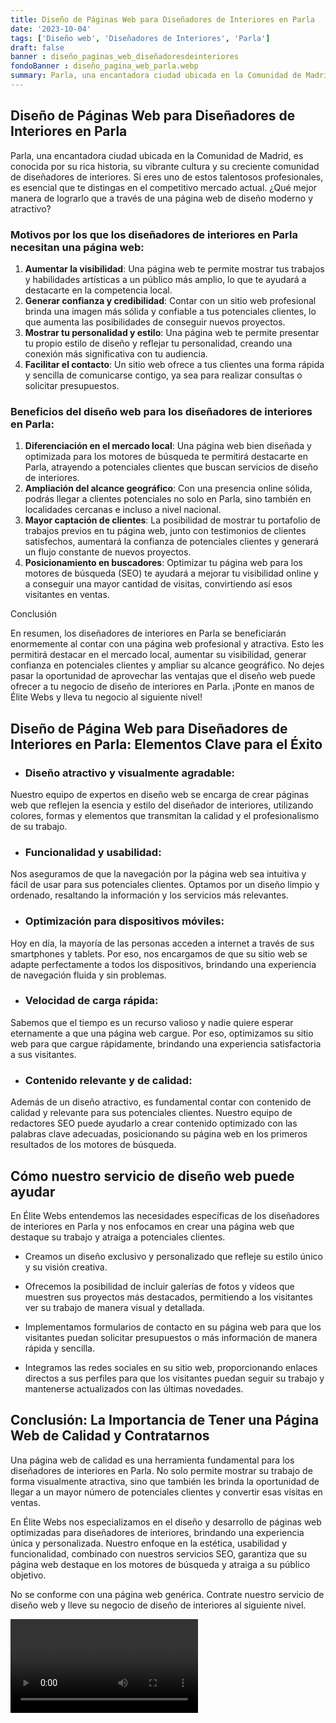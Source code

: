 ```yaml
---
title: Diseño de Páginas Web para Diseñadores de Interiores en Parla
date: '2023-10-04'
tags: ['Diseño web', 'Diseñadores de Interiores', 'Parla']
draft: false
banner : diseño_paginas_web_diseñadoresdeinteriores
fondoBanner : diseño_pagina_web_parla.webp
summary: Parla, una encantadora ciudad ubicada en la Comunidad de Madrid, es conocida por su rica historia, su vibrante cultura y su creciente comunidad de diseñadores de interiores. Si eres uno de estos talentosos profesionales, es esencial que te distingas en el competitivo mercado actual. ¿Qué mejor manera de lograrlo que a través de una página web de diseño moderno y atractivo?
---
```


## Diseño de Páginas Web para Diseñadores de Interiores en Parla

Parla, una encantadora ciudad ubicada en la Comunidad de Madrid, es conocida por su rica historia, su vibrante cultura y su creciente comunidad de diseñadores de interiores. Si eres uno de estos talentosos profesionales, es esencial que te distingas en el competitivo mercado actual. ¿Qué mejor manera de lograrlo que a través de una página web de diseño moderno y atractivo?

### Motivos por los que los diseñadores de interiores en Parla necesitan una página web:

1. **Aumentar la visibilidad**: Una página web te permite mostrar tus trabajos y habilidades artísticas a un público más amplio, lo que te ayudará a destacarte en la competencia local.
2. **Generar confianza y credibilidad**: Contar con un sitio web profesional brinda una imagen más sólida y confiable a tus potenciales clientes, lo que aumenta las posibilidades de conseguir nuevos proyectos.
3. **Mostrar tu personalidad y estilo**: Una página web te permite presentar tu propio estilo de diseño y reflejar tu personalidad, creando una conexión más significativa con tu audiencia.
4. **Facilitar el contacto**: Un sitio web ofrece a tus clientes una forma rápida y sencilla de comunicarse contigo, ya sea para realizar consultas o solicitar presupuestos. 

### Beneficios del diseño web para los diseñadores de interiores en Parla:

1. **Diferenciación en el mercado local**: Una página web bien diseñada y optimizada para los motores de búsqueda te permitirá destacarte en Parla, atrayendo a potenciales clientes que buscan servicios de diseño de interiores.
2. **Ampliación del alcance geográfico**: Con una presencia online sólida, podrás llegar a clientes potenciales no solo en Parla, sino también en localidades cercanas e incluso a nivel nacional.
3. **Mayor captación de clientes**: La posibilidad de mostrar tu portafolio de trabajos previos en tu página web, junto con testimonios de clientes satisfechos, aumentará la confianza de potenciales clientes y generará un flujo constante de nuevos proyectos.
4. **Posicionamiento en buscadores**: Optimizar tu página web para los motores de búsqueda (SEO) te ayudará a mejorar tu visibilidad online y a conseguir una mayor cantidad de visitas, convirtiendo así esos visitantes en ventas.

Conclusión

En resumen, los diseñadores de interiores en Parla se beneficiarán enormemente al contar con una página web profesional y atractiva. Esto les permitirá destacar en el mercado local, aumentar su visibilidad, generar confianza en potenciales clientes y ampliar su alcance geográfico. No dejes pasar la oportunidad de aprovechar las ventajas que el diseño web puede ofrecer a tu negocio de diseño de interiores en Parla. ¡Ponte en manos de Élite Webs y lleva tu negocio al siguiente nivel!

<GifSeo />

<Cta />

## Diseño de Página Web para Diseñadores de Interiores en Parla: Elementos Clave para el Éxito

- ### Diseño atractivo y visualmente agradable: 
Nuestro equipo de expertos en diseño web se encarga de crear páginas web que reflejen la esencia y estilo del diseñador de interiores, utilizando colores, formas y elementos que transmitan la calidad y el profesionalismo de su trabajo.

- ### Funcionalidad y usabilidad:
Nos aseguramos de que la navegación por la página web sea intuitiva y fácil de usar para sus potenciales clientes. Optamos por un diseño limpio y ordenado, resaltando la información y los servicios más relevantes.

- ### Optimización para dispositivos móviles:
Hoy en día, la mayoría de las personas acceden a internet a través de sus smartphones y tablets. Por eso, nos encargamos de que su sitio web se adapte perfectamente a todos los dispositivos, brindando una experiencia de navegación fluida y sin problemas.

- ### Velocidad de carga rápida:
Sabemos que el tiempo es un recurso valioso y nadie quiere esperar eternamente a que una página web cargue. Por eso, optimizamos su sitio web para que cargue rápidamente, brindando una experiencia satisfactoria a sus visitantes.

- ### Contenido relevante y de calidad:
Además de un diseño atractivo, es fundamental contar con contenido de calidad y relevante para sus potenciales clientes. Nuestro equipo de redactores SEO puede ayudarlo a crear contenido optimizado con las palabras clave adecuadas, posicionando su página web en los primeros resultados de los motores de búsqueda.

## Cómo nuestro servicio de diseño web puede ayudar

En Élite Webs entendemos las necesidades específicas de los diseñadores de interiores en Parla y nos enfocamos en crear una página web que destaque su trabajo y atraiga a potenciales clientes.

- Creamos un diseño exclusivo y personalizado que refleje su estilo único y su visión creativa.

- Ofrecemos la posibilidad de incluir galerías de fotos y vídeos que muestren sus proyectos más destacados, permitiendo a los visitantes ver su trabajo de manera visual y detallada.

- Implementamos formularios de contacto en su página web para que los visitantes puedan solicitar presupuestos o más información de manera rápida y sencilla.

- Integramos las redes sociales en su sitio web, proporcionando enlaces directos a sus perfiles para que los visitantes puedan seguir su trabajo y mantenerse actualizados con las últimas novedades.

## Conclusión: La Importancia de Tener una Página Web de Calidad y Contratarnos

Una página web de calidad es una herramienta fundamental para los diseñadores de interiores en Parla. No solo permite mostrar su trabajo de forma visualmente atractiva, sino que también les brinda la oportunidad de llegar a un mayor número de potenciales clientes y convertir esas visitas en ventas.

En Élite Webs nos especializamos en el diseño y desarrollo de páginas web optimizadas para diseñadores de interiores, brindando una experiencia única y personalizada. Nuestro enfoque en la estética, usabilidad y funcionalidad, combinado con nuestros servicios SEO, garantiza que su página web destaque en los motores de búsqueda y atraiga a su público objetivo.

No se conforme con una página web genérica. Contrate nuestro servicio de diseño web y lleve su negocio de diseño de interiores al siguiente nivel.

<Video />

<CtaBot job='Diseñadores de Interiores' city='Parla'/>

<Gmaps query='Parla+españa+maps' />